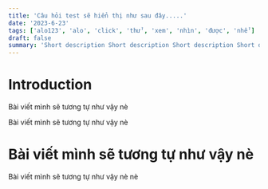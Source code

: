 ```yaml
---
title: 'Câu hỏi test sẽ hiển thị như sau đây.....'
date: '2023-6-23'
tags: ['alo123', 'alo', 'click', 'thử', 'xem', 'nhìn', 'được', 'nhể']
draft: false
summary: 'Short description Short description Short description Short description Short description Short description Short description '
---
```


# Introduction

Bài viết mình sẽ tương tự như vậy nè

Bài viết mình sẽ tương tự như vậy nè

# Bài viết mình sẽ tương tự như vậy nè

Bài viết mình sẽ tương tự như vậy nè
nè
